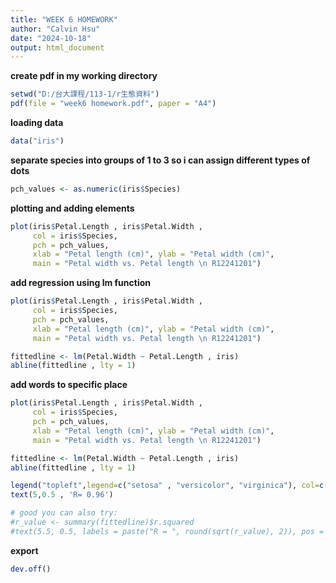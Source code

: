 ```yaml
---
title: "WEEK 6 HOMEWORK"
author: "Calvin Hsu"
date: "2024-10-18"
output: html_document
---
```


**create pdf in my working directory**
```r
setwd("D:/台大課程/113-1/r生態資料")
pdf(file = "week6 homework.pdf", paper = "A4")
```

**loading data**
```r
data("iris")
```

**separate species into groups of 1 to 3 so i can assign different types of dots**
```r
pch_values <- as.numeric(iris$Species)
```

**plotting and adding elements**
```r
plot(iris$Petal.Length , iris$Petal.Width , 
     col = iris$Species,
     pch = pch_values,
     xlab = "Petal length (cm)", ylab = "Petal width (cm)",
     main = "Petal width vs. Petal length \n R12241201")
```

**add regression using lm function**
```r
plot(iris$Petal.Length , iris$Petal.Width , 
     col = iris$Species,
     pch = pch_values,
     xlab = "Petal length (cm)", ylab = "Petal width (cm)",
     main = "Petal width vs. Petal length \n R12241201")

fittedline <- lm(Petal.Width ~ Petal.Length , iris)
abline(fittedline , lty = 1)
```

**add words to specific place**
```r
plot(iris$Petal.Length , iris$Petal.Width , 
     col = iris$Species,
     pch = pch_values,
     xlab = "Petal length (cm)", ylab = "Petal width (cm)",
     main = "Petal width vs. Petal length \n R12241201")

fittedline <- lm(Petal.Width ~ Petal.Length , iris)
abline(fittedline , lty = 1)

legend("topleft",legend=c("setosa" , "versicolor", "virginica"), col=c("black" , "red" , "green"), pch = c(1:3)) 
text(5,0.5 , 'R= 0.96') 

# good you can also try: 
#r_value <- summary(fittedline)$r.squared
#text(5.5, 0.5, labels = paste("R = ", round(sqrt(r_value), 2)), pos = 4)
```

**export**
```r
dev.off()
```



